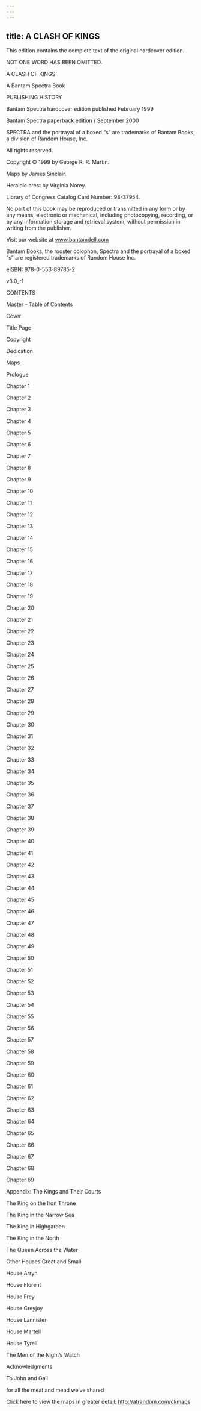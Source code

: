 ```yaml
---
---
---
```

title: A CLASH OF KINGS
---

This edition contains the complete text of the original hardcover edition.

NOT ONE WORD HAS BEEN OMITTED.

A CLASH OF KINGS

A Bantam Spectra Book

PUBLISHING HISTORY

Bantam Spectra hardcover edition published February 1999

Bantam Spectra paperback edition / September 2000

SPECTRA and the portrayal of a boxed “s” are trademarks of Bantam Books, a division of Random House, Inc.

All rights reserved.

Copyright © 1999 by George R. R. Martin.

Maps by James Sinclair.

Heraldic crest by Virginia Norey.

Library of Congress Catalog Card Number: 98-37954.

No part of this book may be reproduced or transmitted in any form or by any means, electronic or mechanical, including photocopying, recording, or by any information storage and retrieval system, without permission in writing from the publisher.

Visit our website at www.bantamdell.com

Bantam Books, the rooster colophon, Spectra and the portrayal of a boxed “s” are registered trademarks of Random House Inc.

eISBN: 978-0-553-89785-2

v3.0_r1

CONTENTS

Master - Table of Contents

Cover

Title Page

Copyright

Dedication

Maps

Prologue

Chapter 1

Chapter 2

Chapter 3

Chapter 4

Chapter 5

Chapter 6

Chapter 7

Chapter 8

Chapter 9

Chapter 10

Chapter 11

Chapter 12

Chapter 13

Chapter 14

Chapter 15

Chapter 16

Chapter 17

Chapter 18

Chapter 19

Chapter 20

Chapter 21

Chapter 22

Chapter 23

Chapter 24

Chapter 25

Chapter 26

Chapter 27

Chapter 28

Chapter 29

Chapter 30

Chapter 31

Chapter 32

Chapter 33

Chapter 34

Chapter 35

Chapter 36

Chapter 37

Chapter 38

Chapter 39

Chapter 40

Chapter 41

Chapter 42

Chapter 43

Chapter 44

Chapter 45

Chapter 46

Chapter 47

Chapter 48

Chapter 49

Chapter 50

Chapter 51

Chapter 52

Chapter 53

Chapter 54

Chapter 55

Chapter 56

Chapter 57

Chapter 58

Chapter 59

Chapter 60

Chapter 61

Chapter 62

Chapter 63

Chapter 64

Chapter 65

Chapter 66

Chapter 67

Chapter 68

Chapter 69

Appendix: The Kings and Their Courts

The King on the Iron Throne

The King in the Narrow Sea

The King in Highgarden

The King in the North

The Queen Across the Water

Other Houses Great and Small

House Arryn

House Florent

House Frey

House Greyjoy

House Lannister

House Martell

House Tyrell

The Men of the Night’s Watch

Acknowledgments

To John and Gail

for all the meat and mead we’ve shared

Click here to view the maps in greater detail: http://atrandom.com/ckmaps

